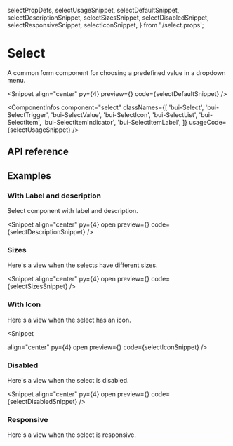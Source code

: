  selectPropDefs,
  selectUsageSnippet,
  selectDefaultSnippet,
  selectDescriptionSnippet,
  selectSizesSnippet,
  selectDisabledSnippet,
  selectResponsiveSnippet,
  selectIconSnippet,
} from './select.props';

# Select

A common form component for choosing a predefined value in a dropdown menu.

<Snippet
  align="center"
  py={4}
  preview={<SelectSnippet story="Preview" />}
  code={selectDefaultSnippet}
/>

<ComponentInfos
  component="select"
  classNames={[
    'bui-Select',
    'bui-SelectTrigger',
    'bui-SelectValue',
    'bui-SelectIcon',
    'bui-SelectList',
    'bui-SelectItem',
    'bui-SelectItemIndicator',
    'bui-SelectItemLabel',
  ]}
  usageCode={selectUsageSnippet}
/>

## API reference

<PropsTable data={selectPropDefs} />

## Examples

### With Label and description

Select component with label and description.

<Snippet
  align="center"
  py={4}
  open
  preview={<SelectSnippet story="WithLabelAndDescription" />}
  code={selectDescriptionSnippet}
/>

### Sizes

Here's a view when the selects have different sizes.

<Snippet
  align="center"
  py={4}
  open
  preview={<SelectSnippet story="Sizes" />}
  code={selectSizesSnippet}
/>

### With Icon

Here's a view when the select has an icon.

<Snippet

align="center"
py={4}
open
preview={<SelectSnippet story="WithIcon" />}
code={selectIconSnippet}
/>

### Disabled

Here's a view when the select is disabled.

<Snippet
  align="center"
  py={4}
  open
  preview={<SelectSnippet story="Disabled" />}
  code={selectDisabledSnippet}
/>

### Responsive

Here's a view when the select is responsive.

<CodeBlock code={selectResponsiveSnippet} />
